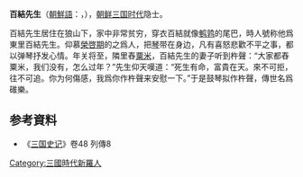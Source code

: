 '''百結先生'''（[[朝鮮語|朝鮮語]]：{{lang|ko|'''백결 선생'''}}，{{bd|414年||5世纪||catIdx=G}}），[[朝鲜三国时代|朝鲜三国时代]]隐士。

百結先生居住在狼山下，家中非常贫穷，穿衣百結就像[[鹌鹑|鹌鹑]]的尾巴，時人號称他爲東里百結先生。仰慕[[榮啓期|榮啓期]]的之爲人，把[[琴|琴]]带在身边，凡有喜怒悲歡不平之事，都以弹琴抒发心情。年关将至，隣里舂[[粟米|粟米]]，百結先生的妻子听到杵聲：“大家都舂粟米，我们没有，怎么过年？”先生仰天嘆道：“死生有命，富貴在天。來不可拒，往不可追。你为何傷感，我爲你作杵聲来安慰一下。”于是鼓琴拟作杵聲，傳世名爲碓樂。

== 参考資料 ==
*《[[三国史记|三国史记]]》卷48 列傳8

{{DEFAULTSORT:B}}
[[Category:三國時代新羅人|Category:三國時代新羅人]]